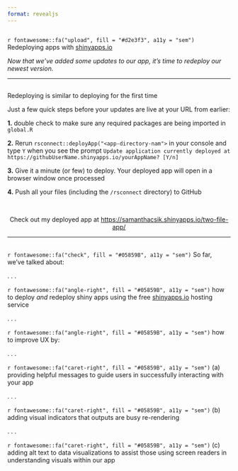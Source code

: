 ```yaml
---
format: revealjs
---
```


##  {#redeploying-apps data-menu-title="~~~ Redeploying apps ~~~" background="#053660"}

<div class="page-center vertical-center">
<p class="custom-subtitle bottombr">`r fontawesome::fa("upload", fill = "#d2e3f3", a11y = "sem")` Redeploying apps with [shinyapps.io](https://www.shinyapps.io/)</p>
<p class="caption-text">*Now that we've added some updates to our app, it's time to redeploy our newest version.*</p>
</div>

---

##  {#howto-redeploy data-menu-title="How to Redeploy"}

<div class="slide-title-smaller bottombr">Redeploying is similar to deploying for the first time</div>

<p class="body-text bottombr">Just a few quick steps before your updates are live at your URL from earlier:</p>

<p class="small-text">**1.** double check to make sure any required packages are being imported in `global.R`</p>
<p class="small-text topbr">**2.** Rerun `rsconnect::deployApp("<app-directory-nam">` in your console and type `Y` when you see the prompt `Update application currently deployed at https://githubUserName.shinyapps.io/yourAppName? [Y/n]`</p>
<p class="small-text topbr">**3.** Give it a minute (or few) to deploy. Your deployed app will open in a browser window once processed</p>
<p class="small-text topbr">**4.** Push all your files (including the `/rsconnect` directory) to GitHub</p>

<br>

<center><p class="medium-body-text">Check out my deployed app at <https://samanthacsik.shinyapps.io/two-file-app/></p></center>

---

##  {#app2v2-recap data-menu-title="App 2v2 Recap"}

<div class="slide-title-smaller">`r fontawesome::fa("check", fill = "#05859B", a11y = "sem")` So far, we've talked about:</div>

. . . 

<p class="body-text">`r fontawesome::fa("angle-right", fill = "#05859B", a11y = "sem")` how to deploy *and* redeploy shiny apps using the free [shinyapps.io](https://www.shinyapps.io/) hosting service</p>

. . . 

<p class="body-text">`r fontawesome::fa("angle-right", fill = "#05859B", a11y = "sem")` how to improve UX by:</p> 

. . . 

<p class="small-text">`r fontawesome::fa("caret-right", fill = "#05859B", a11y = "sem")` (a) providing helpful messages to guide users in successfully interacting with your app</p> 

. . . 

<p class="small-text">`r fontawesome::fa("caret-right", fill = "#05859B", a11y = "sem")` (b) adding visual indicators that outputs are busy re-rendering</p> 

. . .

<p class="small-text">`r fontawesome::fa("caret-right", fill = "#05859B", a11y = "sem")` (c) adding alt text to data visualizations to assist those using screen readers in understanding visuals within our app</p>
